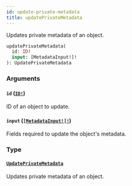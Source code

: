 ```yaml
---
id: update-private-metadata
title: updatePrivateMetadata
---
```


Updates private metadata of an object.

```graphql
updatePrivateMetadata(
  id: ID!
  input: [MetadataInput!]!
): UpdatePrivateMetadata

```

### Arguments

#### `id` ([`ID!`](/api-reference/scalars/id.mdx))

ID of an object to update.

#### `input` ([`[MetadataInput!]!`](/api-reference/inputs/metadata-input.mdx))

Fields required to update the object's metadata.

### Type

#### [`UpdatePrivateMetadata`](/api-reference/objects/update-private-metadata.mdx)

Updates private metadata of an object.
